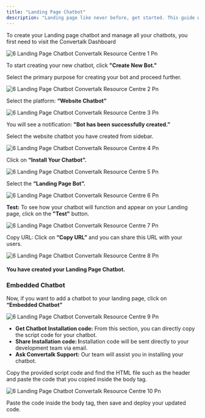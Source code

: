 ```yaml
---
title: "Landing Page Chatbot"
description: "Landing page like never before, get started. This guide will walk you through the steps to create your Landing Page chatbot."
---
```


To create your Landing page chatbot and manage all your chatbots, you first need to visit the  Convertalk Dashboard

![6 Landing Page Chatbot Convertalk Resource Centre 1 Pn](/images/how-botpenguin-works/create-newchatbot/6.landing_page_chatbot__Convertalk_resource_centre-1.png)

To start creating your new chatbot, click **"Create New Bot."**

Select the primary purpose for creating your bot and proceed further.

![6 Landing Page Chatbot Convertalk Resource Centre 2 Pn](/images/how-botpenguin-works/create-newchatbot/6.landing_page_chatbot__Convertalk_resource_centre-2.png)

Select the platform: **“Website Chatbot”**

![6 Landing Page Chatbot Convertalk Resource Centre 3 Pn](/images/how-botpenguin-works/create-newchatbot/6.landing_page_chatbot__Convertalk_resource_centre-3.png)

You will see a notification: **"Bot has been successfully created.”**

Select the website chatbot you have created from sidebar.

![6 Landing Page Chatbot Convertalk Resource Centre 4 Pn](/images/how-botpenguin-works/create-newchatbot/6.landing_page_chatbot__Convertalk_resource_centre-4.png)

Click on **“Install Your Chatbot”.**

![6 Landing Page Chatbot  Convertalk Resource Centre 5 Pn](/images/how-botpenguin-works/create-newchatbot/6.landing_page_chatbot__Convertalk_resource_centre-5.png)

Select the **“Landing Page Bot”.**

![6 Landing Page Chatbot  Convertalk Resource Centre 6 Pn](/images/how-botpenguin-works/create-newchatbot/6.landing_page_chatbot__Convertalk_resource_centre-6.png)

**Test:** To see how your chatbot will function and appear on your Landing page, click on the **"Test"** button.

![6 Landing Page Chatbot  Convertalk Resource Centre 7 Pn](/images/how-botpenguin-works/create-newchatbot/6.landing_page_chatbot__Convertalk_resource_centre-7.png)

Copy URL: Click on **“Copy URL”** and you can share this URL with your users.

![6 Landing Page Chatbot  Convertalk Resource Centre 8 Pn](/images/how-botpenguin-works/create-newchatbot/6.landing_page_chatbot__Convertalk_resource_centre-8.png)

#### **You have created your Landing Page Chatbot.**

### **Embedded Chatbot**

Now, if you want to add a chatbot to your landing page, click on **“Embedded Chatbot”**

![6 Landing Page Chatbot  Convertalk Resource Centre 9 Pn](/images/how-botpenguin-works/create-newchatbot/6.landing_page_chatbot__Convertalk_resource_centre-9.png)

- **Get Chatbot Installation code:** From this section, you can directly copy the script code for your chatbot.
- **Share Installation code: I**nstallation code will be sent directly to your development team via email.
- **Ask  Convertalk Support:** Our team will assist you in installing your chatbot.

Copy the provided script code and find the HTML file such as the header and paste the code that you copied inside the body tag.

![6 Landing Page Chatbot  Convertalk Resource Centre 10 Pn](/images/how-botpenguin-works/create-newchatbot/6.landing_page_chatbot__Convertalk_resource_centre-10.png)

Paste the code inside the body tag, then save and deploy your updated code.